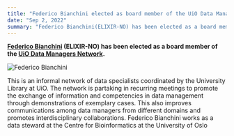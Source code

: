 ```yaml
---
title: "Federico Bianchini elected as board member of the UiO Data Managers Network"
date: "Sep 2, 2022"
summary: "Federico Bianchini(ELIXIR-NO) has been elected as a board member of theUiO Data Managers Network."
---
```


**[Federico Bianchini](https://www.mn.uio.no/kjemi/english/people/aca/fredebi/) (ELIXIR-NO) has been elected as a board member of the [UiO Data Managers Network](https://www.ub.uio.no/english/libraries/dsc/data-managers-network/).**

![Federico Bianchini](/images/news/federico-bianchini-elected-as-board-member-of-the-uio-data-managers-network/federico-bianchini.png)

This is an informal network of data specialists coordinated by the University Library at UiO. The network is partaking in recurring meetings to promote the exchange of information and competencies in data management through demonstrations of exemplary cases. This also improves communications among data managers from different domains and promotes interdisciplinary collaborations. Federico Bianchini works as a data steward at the Centre for Bioinformatics at the University of Oslo
